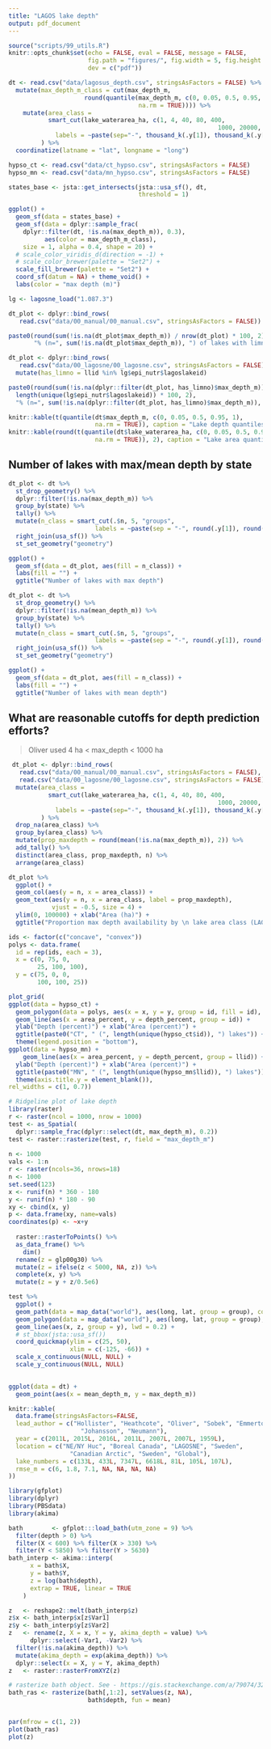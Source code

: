 ```yaml
---
title: "LAGOS lake depth"
output: pdf_document
---
```


```r
source("scripts/99_utils.R")
knitr::opts_chunk$set(echo = FALSE, eval = FALSE, message = FALSE,
                      fig.path = "figures/", fig.width = 5, fig.height = 6,
                      dev = c("pdf"))
```

```r
dt <- read.csv("data/lagosus_depth.csv", stringsAsFactors = FALSE) %>%
  mutate(max_depth_m_class = cut(max_depth_m, 
                     round(quantile(max_depth_m, c(0, 0.05, 0.5, 0.95, 1), 
                                    na.rm = TRUE)))) %>% 
    mutate(area_class =
           smart_cut(lake_waterarea_ha, c(1, 4, 40, 80, 400,
                                                          1000, 20000, Inf),
             labels = ~paste(sep="-", thousand_k(.y[1]), thousand_k(.y[2])))
         ) %>%
  coordinatize(latname = "lat", longname = "long")

hypso_ct <- read.csv("data/ct_hypso.csv", stringsAsFactors = FALSE)
hypso_mn <- read.csv("data/mn_hypso.csv", stringsAsFactors = FALSE)
```

```r
states_base <- jsta::get_intersects(jsta::usa_sf(), dt, 
                                    threshold = 1)

ggplot() + 
  geom_sf(data = states_base) +
  geom_sf(data = dplyr::sample_frac(
    dplyr::filter(dt, !is.na(max_depth_m)), 0.3), 
          aes(color = max_depth_m_class), 
    size = 1, alpha = 0.4, shape = 20) +
  # scale_color_viridis_d(direction = -1) +
  # scale_color_brewer(palette = "Set2") +
  scale_fill_brewer(palette = "Set2") +
  coord_sf(datum = NA) + theme_void() +
  labs(color = "max depth (m)")
```

```r
lg <- lagosne_load("1.087.3")

dt_plot <- dplyr::bind_rows(
   read.csv("data/00_manual/00_manual.csv", stringsAsFactors = FALSE))

paste0(round(sum(!is.na(dt_plot$max_depth_m)) / nrow(dt_plot) * 100, 2),
       "% (n=", sum(!is.na(dt_plot$max_depth_m)), ") of lakes with limno data in lagosus have max_depth_m values.")

dt_plot <- dplyr::bind_rows(
   read.csv("data/00_lagosne/00_lagosne.csv", stringsAsFactors = FALSE)) %>% 
  mutate(has_limno = llid %in% lg$epi_nutr$lagoslakeid)

paste0(round(sum(!is.na(dplyr::filter(dt_plot, has_limno)$max_depth_m)) / 
  length(unique(lg$epi_nutr$lagoslakeid)) * 100, 2), 
  "% (n=", sum(!is.na(dplyr::filter(dt_plot, has_limno)$max_depth_m)), ") of lakes with limno data in lagosne have max_depth_m values.")
```

```r
knitr::kable(t(quantile(dt$max_depth_m, c(0, 0.05, 0.5, 0.95, 1), 
                        na.rm = TRUE)), caption = "Lake depth quantiles")
knitr::kable(round(t(quantile(dt$lake_waterarea_ha, c(0, 0.05, 0.5, 0.95, 1), 
                        na.rm = TRUE)), 2), caption = "Lake area quantiles")
```

## Number of lakes with max/mean depth by state

```r
dt_plot <- dt %>%
  st_drop_geometry() %>%
  dplyr::filter(!is.na(max_depth_m)) %>%
  group_by(state) %>%
  tally() %>%
  mutate(n_class = smart_cut(.$n, 5, "groups", 
                        labels = ~paste(sep = "-", round(.y[1]), round(.y[2])))) %>%
  right_join(usa_sf()) %>%
  st_set_geometry("geometry")

ggplot() + 
  geom_sf(data = dt_plot, aes(fill = n_class)) +
  labs(fill = "") +
  ggtitle("Number of lakes with max depth")
```

```r
dt_plot <- dt %>%
  st_drop_geometry() %>%
  dplyr::filter(!is.na(mean_depth_m)) %>%
  group_by(state) %>%
  tally() %>%
  mutate(n_class = smart_cut(.$n, 5, "groups", 
                        labels = ~paste(sep = "-", round(.y[1]), round(.y[2])))) %>%
  right_join(usa_sf()) %>%
  st_set_geometry("geometry")

ggplot() + 
  geom_sf(data = dt_plot, aes(fill = n_class)) +
  labs(fill = "") +
  ggtitle("Number of lakes with mean depth")
```

\newpage 

## What are reasonable cutoffs for depth prediction efforts?

> Oliver used 4 ha < max_depth < 1000 ha

```r
 
 dt_plot <- dplyr::bind_rows(
   read.csv("data/00_manual/00_manual.csv", stringsAsFactors = FALSE), 
   read.csv("data/00_lagosne/00_lagosne.csv", stringsAsFactors = FALSE)) %>%
  mutate(area_class =
           smart_cut(lake_waterarea_ha, c(1, 4, 40, 80, 400,
                                                          1000, 20000, Inf),
             labels = ~paste(sep="-", thousand_k(.y[1]), thousand_k(.y[2])))
         ) %>%
  drop_na(area_class) %>%
  group_by(area_class) %>%
  mutate(prop_maxdepth = round(mean(!is.na(max_depth_m)), 2)) %>%
  add_tally() %>%
  distinct(area_class, prop_maxdepth, n) %>%
  arrange(area_class)

dt_plot %>%
  ggplot() +
  geom_col(aes(y = n, x = area_class)) +
  geom_text(aes(y = n, x = area_class, label = prop_maxdepth),
            vjust = -0.5, size = 4) +
  ylim(0, 100000) + xlab("Area (ha)") +
  ggtitle("Proportion max depth availability by \n lake area class (LAGOSNE and Manual)")
```

```r
ids <- factor(c("concave", "convex"))
polys <- data.frame(
  id = rep(ids, each = 3),
  x = c(0, 75, 0, 
        25, 100, 100), 
  y = c(75, 0, 0, 
        100, 100, 25))

plot_grid(
ggplot(data = hypso_ct) +
  geom_polygon(data = polys, aes(x = x, y = y, group = id, fill = id), alpha = 0.2) +
  geom_line(aes(x = area_percent, y = depth_percent, group = id)) +
  ylab("Depth (percent)") + xlab("Area (percent)") + 
  ggtitle(paste0("CT", " (", length(unique(hypso_ct$id)), ") lakes")) + 
  theme(legend.position = "bottom"), 
ggplot(data = hypso_mn) +
    geom_line(aes(x = area_percent, y = depth_percent, group = llid)) +
  ylab("Depth (percent)") + xlab("Area (percent)") +
  ggtitle(paste0("MN", " (", length(unique(hypso_mn$llid)), ") lakes")) +
  theme(axis.title.y = element_blank()), 
rel_widths = c(1, 0.7))

```

```r
# Ridgeline plot of lake depth
library(raster)
r <- raster(ncol = 1000, nrow = 1000)
test <- as_Spatial(
  dplyr::sample_frac(dplyr::select(dt, max_depth_m), 0.2))
test <- raster::rasterize(test, r, field = "max_depth_m")
                  
n <- 1000
vals <- 1:n
r <- raster(ncols=36, nrows=18)
n <- 1000
set.seed(123)
x <- runif(n) * 360 - 180
y <- runif(n) * 180 - 90
xy <- cbind(x, y)
p <- data.frame(xy, name=vals)
coordinates(p) <- ~x+y
  
  raster::rasterToPoints() %>%
  as_data_frame() %>%
    dim()
  rename(z = glp00g30) %>%
  mutate(z = ifelse(z < 5000, NA, z)) %>%
  complete(x, y) %>%
  mutate(z = y + z/0.5e6)

test %>%
  ggplot() +
  geom_path(data = map_data("world"), aes(long, lat, group = group), colour = "grey", alpha = 0.1) +
  geom_polygon(data = map_data("world"), aes(long, lat, group = group), fill = "grey", alpha = 0.1) +
  geom_line(aes(x, z, group = y), lwd = 0.2) +
  # st_bbox(jsta::usa_sf())
  coord_quickmap(ylim = c(25, 50),
                 xlim = c(-125, -66)) +
  scale_x_continuous(NULL, NULL) +
  scale_y_continuous(NULL, NULL)
  
```

```r
ggplot(data = dt) + 
  geom_point(aes(x = mean_depth_m, y = max_depth_m))
```
 
```r
knitr::kable(
  data.frame(stringsAsFactors=FALSE,
  lead_author = c("Hollister", "Heathcote", "Oliver", "Sobek", "Emmerton",
                    "Johansson", "Neumann"),
  year = c(2011L, 2015L, 2016L, 2011L, 2007L, 2007L, 1959L),
  location = c("NE/NY Huc", "Boreal Canada", "LAGOSNE", "Sweden",
                 "Canadian Arctic", "Sweden", "Global"),
  lake_numbers = c(133L, 433L, 7347L, 6618L, 81L, 105L, 107L), 
  rmse_m = c(6, 1.8, 7.1, NA, NA, NA, NA)
))
```

```r
library(gfplot)
library(dplyr)
library(PBSdata)
library(akima)

bath        <- gfplot:::load_bath(utm_zone = 9) %>% 
  filter(depth > 0) %>%
  filter(X < 600) %>% filter(X > 330) %>%
  filter(Y < 5850) %>% filter(Y > 5630)
bath_interp <- akima::interp(
      x = bath$X,
      y = bath$Y,
      z = log(bath$depth),
      extrap = TRUE, linear = TRUE
    )

z   <- reshape2::melt(bath_interp$z)
z$x <- bath_interp$x[z$Var1]
z$y <- bath_interp$y[z$Var2]
z   <- rename(z, X = x, Y = y, akima_depth = value) %>%
      dplyr::select(-Var1, -Var2) %>%
  filter(!is.na(akima_depth)) %>%
  mutate(akima_depth = exp(akima_depth)) %>%
  dplyr::select(x = X, y = Y, akima_depth)
z   <- raster::rasterFromXYZ(z)

# rasterize bath object. See - https://gis.stackexchange.com/a/79074/32531
bath_ras <- rasterize(bath[,1:2], setValues(z, NA), 
                      bath$depth, fun = mean)


par(mfrow = c(1, 2))
plot(bath_ras)
plot(z)
```
